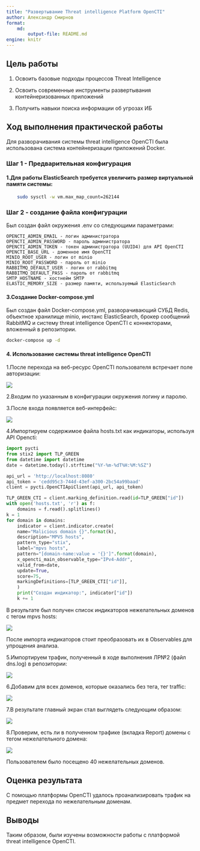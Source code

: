 ```yaml
---
title: "Развертывание Threat intelligence Platform OpenCTI"
author: Александр Смирнов
format: 
    md:
        output-file: README.md
engine: knitr
---
```

## Цель работы
1. Освоить базовые подходы процессов Threat Intelligence

2. Освоить современные инструменты развертывания контейнеризованных приложений

3. Получить навыки поиска информации об угрозах ИБ

## Ход выполнения практической работы


Для разворачивания системы threat intelligence OpenCTI была
использована система контейнеризации приложений Docker.

### Шаг 1 - Предварительная конфигурация

#### 1.Для работы ElasticSearch требуется увеличить размер виртуальной памяти системы:
```bash
    sudo sysctl -w vm.max_map_count=262144
```
### Шаг 2 - создание файла конфигурации
Был создан файл окружения .env со следующими параметрами:
```
OPENCTI_ADMIN_EMAIL - логин администратора
OPENCTI_ADMIN_PASSWORD - пароль администратора
OPENCTI_ADMIN_TOKEN - токен администратора (UUID4) для API OpenCTI
OPENCTI_BASE_URL - доменное имя OpenCTI
MINIO_ROOT_USER - логин от minio
MINIO_ROOT_PASSWORD - пароль от minio
RABBITMQ_DEFAULT_USER - логин от rabbitmq
RABBITMQ_DEFAULT_PASS - пароль от rabbitmq
SMTP_HOSTNAME - хостнейм SMTP
ELASTIC_MEMORY_SIZE - размер памяти, используемый ElasticSearch
```
#### 3.Создание Docker-compose.yml
Был создан файл Docker-compose.yml, разворачивающий СУБД Redis, объектное хранилище minio, инстанс ElasticSearch, брокер сообщений RabbitMQ и систему threat intelligence OpenCTI с коннекторами, вложенный в репозитории.

```bash
docker-compose up -d
```

#### 4. Использование системы threat intelligence OpenCTI

1.После перехода на веб-ресурс OpenCTI пользователя встречает поле авторизации:

![](./media/1.png)

2.Входим по указанным в конфигурации окружения логину и паролю.

3.После входа появляется веб-интерфейс:

![](./media/2.png)

4.Импортируем содержимое файла hosts.txt как индикаторы, используя API Opencti:
```python
import pycti
from stix2 import TLP_GREEN
from datetime import datetime
date = datetime.today().strftime("%Y-%m-%dT%H:%M:%SZ")

api_url = 'http://localhost:8080'
api_token = 'cedd95c3-744d-43ef-a300-2bc54a99baad'
client = pycti.OpenCTIApiClient(api_url, api_token)

TLP_GREEN_CTI = client.marking_definition.read(id=TLP_GREEN["id"])
with open('hosts.txt', 'r') as f:
    domains = f.read().splitlines()
k = 1
for domain in domains:
    indicator = client.indicator.create(
    name="Malicious domain {}".format(k),
    description="MPVS hosts",
    pattern_type="stix",
    label="mpvs hosts",
    pattern="[domain-name:value = '{}']".format(domain),
    x_opencti_main_observable_type="IPv4-Addr",
    valid_from=date,
    update=True,
    score=75,
    markingDefinitions=[TLP_GREEN_CTI["id"]],
    )
    print("Создан индикатор:", indicator["id"])
    k += 1
```

В результате был получен список индикаторов нежелательных доменов с тегом mpvs hosts:

![](./media/3.png)

После импорта индикаторов стоит преобразовать их в Observables для упрощения анализа.

5.Импортируем трафик, полученный в ходе выполнения ЛР№2 (файл dns.log) в репозитории:

![](./media/4.png)

6.Добавим для всех доменов, которые оказались без тега, тег traffic:

![](./media/5.png)

7.В результате главный экран стал выглядеть следующим образом:

![](./media/6.png)

8.Проверим, есть ли в полученном трафике (вкладка Report) домены с тегом нежелательного домена:

![](./media/7.png)

Пользователем было посещено 40 нежелательных доменов.

## Оценка результата

С помощью платформы OpenCTI удалось проанализировать трафик на предмет перехода по нежелательным доменам.

## Выводы

Таким образом, были изучены возможности работы с платформой threat intelligence OpenCTI.